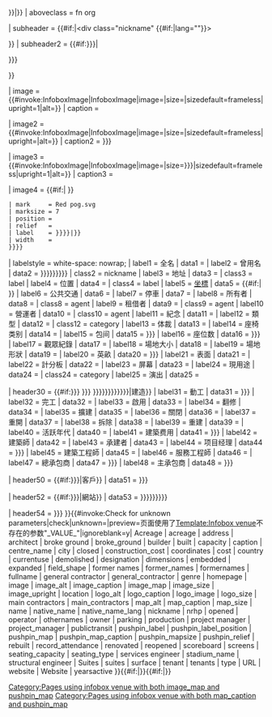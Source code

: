 {{Infobox
| bodyclass   = vcard
 
| headerstyle = background-color:#ccc

| above       = {{If empty|{{{name|{{{stadium_name|{{{centre_name|}}}}}}}}}<includeonly>|{{PAGENAMEBASE}}</includeonly>}}
| aboveclass  = fn org

| subheader   = {{#if:{{{native_name|}}}|<div class="nickname" {{#if:{{{native_name_lang|}}}|lang="{{{native_name_lang}}}"}}>{{{native_name}}}</div>}}
| subheader2  = {{#if:{{{nickname|{{{othernames|}}}}}}|<div class="nickname">{{{nickname|{{{othernames|}}}}}}</div>}}
 
| image       = {{#invoke:InfoboxImage|InfoboxImage|image={{{logo_image|}}}|size={{{logo_size|}}}|sizedefault=frameless|upright=1|alt={{{logo_alt|}}}}}
| caption     = {{{logo_caption|}}}
 
|   image2    = {{#invoke:InfoboxImage|InfoboxImage|image={{{image|}}}|size={{{image_size|}}}|sizedefault=frameless|upright={{{image_upright|1}}}|alt={{{image_alt|}}}}}
| caption2    = {{{image_caption|{{{caption|}}}}}}
   
|   image3    = {{#invoke:InfoboxImage|InfoboxImage|image={{{image_map|}}}|size={{{map_size|{{{image_size|}}}}}}|sizedefault=frameless|upright=1|alt={{{map_alt|}}}}}
| caption3    = {{{map_caption|}}}
   
|   image4    = {{#if:{{{pushpin_map|}}}|{{Location map|{{{pushpin_map}}}
 | alt      = 
 | coordinates = {{{coordinates|}}}
 | float    = center
 | border   = infobox
 | caption  = {{#if:{{{pushpin_map_caption|}}}|{{{pushpin_map_caption}}}|Location within {{#invoke:Location map|data|{{{pushpin_map}}}|name}} }}
 | mark     = Red pog.svg
 | marksize = 7
 | position = {{{pushpin_label_position|}}}
 | relief   = {{{pushpin_relief|}}}
 | label    = {{If empty|{{{pushpin_label|}}}|{{{name|{{{stadium_name|{{{centre_name|}}}}}}}}}<includeonly>|{{PAGENAMEBASE}}</includeonly>}}
 | width    = {{If empty|{{{pushpin_mapsize|}}}|{{{map_size|}}}|250}}
 }}}} 

| labelstyle = white-space: nowrap;
|  label1     = 全名
|   data1     = {{{fullname|}}}
|  label2     = 曾用名
|   data2     = {{{former names|{{{former_names|{{{formernames|{{{othernames|}}}}}}}}}}}}
|  class2     = nickname
|  label3     = 地址
|   data3     = {{br separated entries|1={{{country|}}}|2={{{city|}}}|3={{{address|}}} }}
|  class3     = label
|  label4     = 位置
|   data4     = {{{location|}}}
|  class4     = label
|  label5     = [[坐標]]
|   data5     = {{{coordinates|}}}{{#if:{{{latitude|}}}{{{longitude|}}}|{{Coord|{{{latitude}}}|{{{longitude}}}|type:landmark|format=dms|display=title}} }}
|  label6     = 公共交通
|   data6     = {{{publictransit|}}}
|  label7     = 停車
|   data7     = {{{parking|}}}
|  label8     = 所有者
|   data8     = {{{owner|}}}
|  class8     = agent
|  label9     = 租借者
|   data9     = {{{tenant|}}}
|  class9     = agent
|  label10     = 營運者
|   data10     = {{{operator|}}}
|  class10     = agent
|  label11    = 紀念
|   data11    = {{{designation|}}}
|  label12    = 類型
|   data12    = {{{type|}}}
|  class12    = category
|  label13    = 体裁
|   data13    = {{{genre|}}}
|  label14    = 座椅类别
|   data14    = {{{seating_type|}}}
|  label15    = 包间
|   data15    = {{{suites|{{{Suites|}}}}}}
|  label16    = 座位数
|   data16    = {{{capacity|{{{seating_capacity|}}}}}}
|  label17    = 觀眾紀錄
|   data17    = {{{record_attendance|}}}
|  label18    = 場地大小
|   data18    = {{{dimensions|}}}
|  label19    = 場地形狀
|   data19    = {{{field_shape|}}}
|  label20    = 英畝
|   data20    = {{{acreage|{{{Acreage|}}}}}}
|  label21    = 表面
|   data21    = {{{surface|}}}
|  label22    = 計分板
|   data22    = {{{scoreboard|}}}
|  label23    = 屏幕
|   data23    = {{{screens|}}}
|  label24    = 現用途
|   data24    = {{{currentuse|}}}
|  class24    = category
|  label25    = 演出
|   data25    = {{{production|}}}

| header30    = {{#if:{{{broke ground|{{{broke_ground|}}}}}}{{{built|}}}<!-- not (((opened|))) -->{{{renovated|{{{rebuilt|}}}}}}{{{expanded|}}}<!-- not (((closed|))) -->{{{reopened|}}}{{{demolished|}}}{{{rebuilt|}}}{{{cost|{{{construction_cost|}}}}}}{{{architect|}}}{{{project manager|{{{project_manager|}}}}}}{{{structural engineer|}}}{{{services engineer|}}}{{{general contractor|{{{general_contractor|}}}}}}{{{main contractors|{{{main_contractors|}}}}}}|建造}}
|  label31    = 動工
|   data31    = {{{broke ground|{{{broke_ground|}}}}}}
|  label32    = 完工
|   data32    = {{{built|}}}
|  label33    = 啟用
|   data33    = {{{opened|}}}
|  label34    = 翻修
|   data34    = {{{renovated|}}}
|  label35    = 擴建
|   data35    = {{{expanded|}}}
|  label36    = 關閉
|   data36    = {{{closed|}}}
|  label37    = 重開
|   data37    = {{{reopened|}}}
|  label38    = 拆除
|   data38    = {{{demolished|}}}
|  label39    = 重建
|   data39    = {{{rebuilt|}}}
|  label40    = 活跃年代
|   data40    = {{{yearsactive|}}}
|  label41    = 建築费用
|   data41    = {{{cost|{{{construction_cost|}}}}}}
|  label42    = 建築師
|   data42    = {{{architect|}}}
|  label43    = 承建者
|   data43    = {{{builder|}}}
|  label44    = 项目经理
|   data44    = {{{project manager|{{{project_manager|}}}}}}
|  label45    = 建築工程師
|   data45    = {{{structural engineer|}}}
|  label46    = 服務工程師
|   data46    = {{{services engineer|}}}
|  label47    = 總承包商
|   data47    = {{{general contractor|{{{general_contractor|}}}}}}
|  label48    = 主承包商
|   data48    = {{{main contractors|{{{main_contractors|}}}}}}

| header50    = {{#if:{{{tenants|{{{tenant|}}}}}}|客戶}}
|   data51    = {{{tenants|{{{tenant|}}}}}}

| header52    = {{#if:{{{website|{{{Website|}}}}}}{{{homepage|}}}{{{URL|}}}|網站}}
|   data53    = {{{website|{{{Website|{{{homepage|{{{URL|}}}}}}}}}}}}

| header54    = {{{nrhp|{{{embedded|}}}}}}
}}{{#invoke:Check for unknown parameters|check|unknown={{main other|[[Category:使用未知infobox venue参数的页面|_VALUE_{{PAGENAME}}]]}}|preview=页面使用了[[Template:Infobox venue]]不存在的参数"_VALUE_"|ignoreblank=y| Acreage | acreage | address | architect | broke ground | broke_ground | builder | built | capacity | caption | centre_name | city | closed | construction_cost | coordinates  | cost | country | currentuse | demolished | designation | dimensions | embedded | expanded | field_shape | former names | former_names | formernames | fullname | general contractor | general_contractor | genre | homepage | image | image_alt | image_caption | image_map | image_size | image_upright | location | logo_alt | logo_caption | logo_image | logo_size | main contractors | main_contractors | map_alt | map_caption | map_size | name | native_name | native_name_lang | nickname | nrhp | opened | operator | othernames | owner | parking | production | project manager | project_manager | publictransit | pushpin_label | pushpin_label_position | pushpin_map | pushpin_map_caption | pushpin_mapsize | pushpin_relief | rebuilt | record_attendance | renovated | reopened | scoreboard | screens | seating_capacity | seating_type | services engineer | stadium_name | structural engineer | Suites | suites | surface | tenant | tenants | type | URL | website | Website | yearsactive }}{{#if:{{both|{{{image_map|}}}|{{{pushpin_map|}}}}}|[[Category:Pages using infobox venue with both image_map and pushpin_map]]}}{{#if:{{both|{{{map_caption|}}}|{{{pushpin_map|}}}}}|[[Category:Pages using infobox venue with both map_caption and pushpin_map]]}}<noinclude>

{{Documentation}}<!-- Add category links to the /doc subpage, not here! -->
</noinclude>